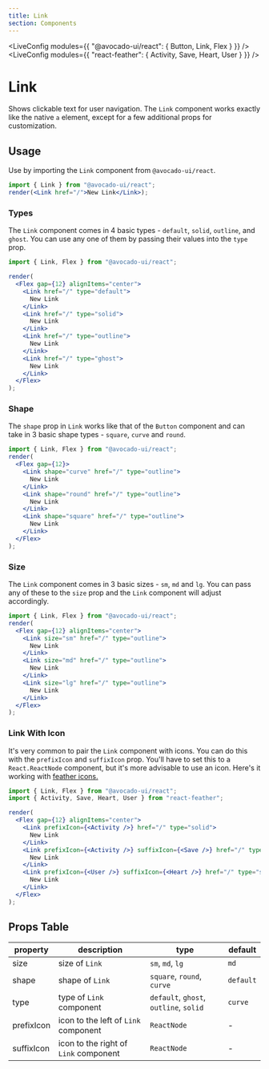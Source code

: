 ```yaml
---
title: Link
section: Components
---
```



<!-- Define `@avocado-ui/react` module as `{ Button }` -->

<LiveConfig modules={{ "@avocado-ui/react": { Button, Link, Flex } }} />
<LiveConfig modules={{ "react-feather": { Activity, Save, Heart, User } }} />

# Link

Shows clickable text for user navigation. The `Link` component works exactly like the native `a` element, except for a few additional props for customization.

## Usage

Use by importing the `Link` component from `@avocado-ui/react`.

```jsx live noInline
import { Link } from "@avocado-ui/react";
render(<Link href="/">New Link</Link>);
```

### Types

The `Link` component comes in 4 basic types - `default`, `solid`, `outline`, and `ghost`. You can use any one of them by passing their values into the `type` prop.

```jsx live noInline
import { Link, Flex } from "@avocado-ui/react";

render(
  <Flex gap={12} alignItems="center">
    <Link href="/" type="default">
      New Link
    </Link>
    <Link href="/" type="solid">
      New Link
    </Link>
    <Link href="/" type="outline">
      New Link
    </Link>
    <Link href="/" type="ghost">
      New Link
    </Link>
  </Flex>
);
```

### Shape

The `shape` prop in `Link` works like that of the `Button` component and can take in 3 basic shape types - `square`, `curve` and `round`.

```jsx live noInline
import { Link, Flex } from "@avocado-ui/react";
render(
  <Flex gap={12}>
    <Link shape="curve" href="/" type="outline">
      New Link
    </Link>
    <Link shape="round" href="/" type="outline">
      New Link
    </Link>
    <Link shape="square" href="/" type="outline">
      New Link
    </Link>
  </Flex>
);
```

### Size

The `Link` component comes in 3 basic sizes - `sm`, `md` and `lg`. You can pass any of these to the `size` prop and the `Link` component will adjust accordingly.

```jsx live noInline
import { Link, Flex } from "@avocado-ui/react";
render(
  <Flex gap={12} alignItems="center">
    <Link size="sm" href="/" type="outline">
      New Link
    </Link>
    <Link size="md" href="/" type="outline">
      New Link
    </Link>
    <Link size="lg" href="/" type="outline">
      New Link
    </Link>
  </Flex>
);
```

### Link With Icon

It's very common to pair the `Link` component with icons. You can do this with the `prefixIcon` and `suffixIcon` prop. You'll have to set this to a `React.ReactNode` component, but it's more advisable to use an icon. Here's it working with [feather icons.](https://feathericons.com/)

```jsx live noInline
import { Link, Flex } from "@avocado-ui/react";
import { Activity, Save, Heart, User } from "react-feather";

render(
  <Flex gap={12} alignItems="center">
    <Link prefixIcon={<Activity />} href="/" type="solid">
      New Link
    </Link>
    <Link prefixIcon={<Activity />} suffixIcon={<Save />} href="/" type="solid">
      New Link
    </Link>
    <Link prefixIcon={<User />} suffixIcon={<Heart />} href="/" type="solid">
      New Link
    </Link>
  </Flex>
);
```

## Props Table

| property   | description                           | type                                   | default   |
| ---------- | ------------------------------------- | -------------------------------------- | --------- |
| size       | size of `Link`                        | `sm`, `md`, `lg`                       | `md`      |
| shape      | shape of `Link`                       | `square`, `round`, `curve`             | `default` |
| type       | type of `Link` component              | `default`, `ghost`, `outline`, `solid` | `curve`   |
| prefixIcon | icon to the left of `Link` component  | `ReactNode`                            | -         |
| suffixIcon | icon to the right of `Link` component | `ReactNode`                            | -         |
